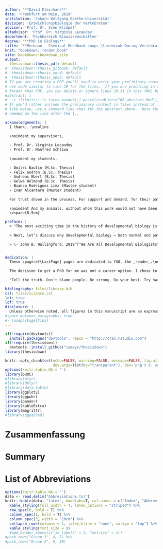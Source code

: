 ```yaml
---
author: '**David Kleinhans**'
date: 'Frankfurt am Main, 2019'
institution: 'Johann Wolfgang Goethe-Universität'
division: 'Entwicklungsbiologie der Vertebraten'
advisor: 'Prof. Dr. Sven Klimpel'
altadvisor: 'Prof. Dr. Virginie Lecaudey'
department: 'Fachbereich Biowissenschaften'
degree: '**PhD in Biology**'
title: '**Mechano – Chemical Feedback Loops \linebreak During Vertebrate Organ Development**'
knit: "bookdown::render_book"
site: bookdown::bookdown_site
output: 
  thesisdown::thesis_pdf: default
#  thesisdown::thesis_gitbook: default
#  thesisdown::thesis_word: default
#  thesisdown::thesis_epub: default
# If you are creating a PDF you'll need to write your preliminary content here or
# use code similar to line 20 for the files.  If you are producing in a different
# format than PDF, you can delete or ignore lines 20-31 in this YAML header.
#abstract: |
#  `r if(knitr:::is_latex_output()) paste(readLines("00-abstract.Rmd"), collapse = '\n  ')`
# If you'd rather include the preliminary content in files instead of inline
# like below, use a command like that for the abstract above.  Note that a tab is 
# needed on the line after the |.,

acknowledgements: |
  I thank...\newline
  
  \noindent my supervisors,
  
  - Prof. Dr. Virginie Lecaudey
  - Prof. Dr. Manfred Schliwa
  
  \noindent my students, 
  
  - Dmitri Baulin (M.Sc. Thesis)
  - Felix Godron (B.Sc. Thesis)
  - Andreas Ebert (B.Sc. Thesis)
  - Gelwa Helmand (B.Sc. Thesis)
  - Bianca Rodrigues Lima (Master student)
  - Ivan Alcantara (Master student)
  
  For trust shown in the process. For support and demand. for their patience, engangement and hard work.\newline
  
  \noindent And my animals, without whom this work would not have been possible.
  \vspace{0.5cm}

preface: |
  > "The most exciting time in the history of developmental biology is right now. Fueled both by new technologies and by new thought from other fields, we are exploding old notions and opening fantastic new horizons in embryology. [...]
  
  > Next, let’s discuss why developmental biology — both normal and pathological — holds such enduring fascination. I see two intertwined explanations. Obviously, it’s the ultimate personal creation story, telling each of us both where we came from and how we were constructed. Less obvious, but perhaps more tantalizing for us scientists, is the sheer complexity of the process. A single cell with a single genome can somehow create trillions of cells in hundreds of radically different types, and those cells can organize themselves into a specific form. The scale of this self-organization process is mind boggling, surely the most amazing of emergent properties."
  
  > \- John B. Wallingford, 2019^["We Are All Developmental Biologists", Developmental Cell, Vol.50, Issue 2, Jul 22, 2019]


dedication: |
  These \pageref{LastPage} pages are dedicated to YOU, the _reader_.\newline
  
  The decision to get a PhD for me was not a career option. I chose to be a scientist because _science_ because I was motivated by its ideals - autonomy, purity and freedom of presupposition (Aristotle) - to offer a solution to many wronggoings in the world. to to me meant I believed it was a reasonable way, the only way,  a better future. Today, even though we are on the verge of becoming a technocracy, society doesn't trust scientific results anymore. This has many reasons.\newline
  
  "Tell the truth. Don't blame people. Be strong. Do your best. Try hard. Forgive. Stay the course." - Bush Senior

bibliography: files/library.bib
csl: files/science.csl
lot: true
lof: true
disclosure: |
  Unless otherwise noted, all figures in this manuscript are an expression of my own creative achievement. Similarities between molecule, protein and signalling models exist and are based on well-known textbooks such as Lodish et al., Molecular Cell Biology, 5th Edt. and Scott F. Gilbert et al., Developmental Biology 11th Edt. 
#space_between_paragraphs: true
#- \usepackage{tikz}
---
```


```r
if(!require(devtools))
  install.packages("devtools", repos = "http://cran.rstudio.com")
if(!require(thesisdown))
  devtools::install_github("ismayc/thesisdown")
library(thesisdown)
```

```r
knitr::opts_chunk$set(echo=FALSE, warning=FALSE, message=FALSE, fig.align='center', 
                      dev.args=list(bg="transparent"), dev='png') #, dev='pdf'
options(knitr.kable.NA = '')
library(pROC)
#library(plyr)
#library(dplyr)
#library(data.table)
library(ggplot2)
library(ggpubr)
library(pander)
library(kableExtra)
library(magrittr)
#library(ggpaired)
```
<!-- You'll need to include the order that you'd like Rmd files to appear in the _bookdown.yml file for
PDF files and also delete the # before rmd_files: there.  You'll want to not include 00(two-hyphens)prelim.Rmd
and 00-abstract.Rmd since they are handled in the YAML above differently for the PDF version.
-->

# Zusammenfassung {.unnumbered}

# Summary {.unnumbered}

# List of Abbreviations {.unnumbered}

```r
options(knitr.kable.NA = '')
data <- read.delim("Abbreviations.txt")
knitr::kable(data, "latex", booktabs=T, col.names = c("Index", "Abbreviation", "Elaboration"), align=c('c', 'c', 'l')) %>%
  kable_styling(full_width = T, latex_options = "striped") %>%
  row_spec(0, bold = T) %>%
  column_spec(1, bold = T) %>%
  column_spec(3, width = "10cm") %>%
  collapse_rows(columns = 1, latex_hline = "none", valign = "top") %>%
  kable_styling(font_size = 9)
  #add_header_above(c("id labels" = 2, "metrics" = 3))
#pack_rows("Group 1", 4, 7) %>%
#pack_rows("Group 2", 8, 10)
```
